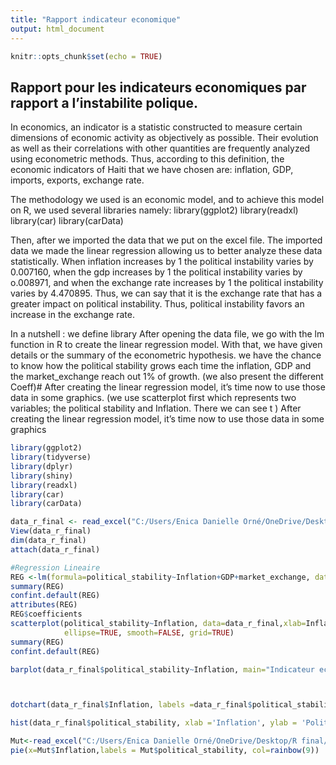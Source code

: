 ---
title: "Rapport indicateur economique"
output: html_document
---

```{r setup, include=FALSE}
knitr::opts_chunk$set(echo = TRUE)
```

## Rapport pour les indicateurs economiques par rapport a l'instabilite polique.
In economics, an indicator is a statistic constructed to measure certain dimensions of economic activity as objectively as possible. Their evolution as well as their correlations with other quantities are frequently analyzed using econometric methods. Thus, according to this definition, the economic indicators of Haiti that we have chosen are: inflation, GDP, imports, exports, exchange rate.

The methodology we used is an economic model, and to achieve this model on R, we used several libraries namely:
library(ggplot2)
library(readxl)
library(car)
library(carData)

Then, after we imported the data that we put on the excel file. The imported data we made the linear regression allowing us to better analyze these data statistically. When inflation increases by 1 the political instability varies by 0.007160, when the gdp increases by 1 the political instability varies by o.008971, and when the exchange rate increases by 1 the political instability varies by 4.470895.
Thus, we can say that it is the exchange rate that has a greater impact on political instability. Thus, political instability favors an increase in the exchange rate.

In a nutshell : 
we define library
After opening the data file, we go with the lm function in R to create the linear regression model. With that, we have given details or the summary of the econometric hypothesis. we have the chance to know how the political stability grows each time the inflation, GDP and the market_exchange reach out 1% of growth. (we also present the different Coeff)#
After creating the linear regression model, it's time now to use those data in some graphics. (we use scatterplot first which represents two variables; the political stability and Inflation. There we can see t )
After creating the linear regression model, it's time now to use those data in some graphics



```{r}
library(ggplot2)
library(tidyverse)
library(dplyr)
library(shiny)
library(readxl)
library(car)
library(carData)

data_r_final <- read_excel("C:/Users/Enica Danielle Orné/OneDrive/Desktop/R final/EDO/data_r_final.xlsx")
View(data_r_final)
dim(data_r_final)
attach(data_r_final)

#Regression Lineaire
REG <-lm(formula=political_stability~Inflation+GDP+market_exchange, data=data_r_final)
summary(REG)
confint.default(REG)
attributes(REG)
REG$coefficients
scatterplot(political_stability~Inflation, data=data_r_final,xlab=Inflation, ylab=political_stability, main="Regression lineaire", RegLine=FALSE,
            ellipse=TRUE, smooth=FALSE, grid=TRUE)
summary(REG)
confint.default(REG)
```
```{r}
barplot(data_r_final$political_stability~Inflation, main="Indicateur economique", col=c(4,8))
```

```{r}
```


```{r}
```

```{r}
dotchart(data_r_final$Inflation, labels =data_r_final$political_stability, color = 'red' )
```
```{r}
hist(data_r_final$political_stability, xlab ='Inflation', ylab = 'Political stability', main = 'Histogramme Political stability/inflation', col = rainbow(9) )
```


```{r}
Mut<-read_excel("C:/Users/Enica Danielle Orné/OneDrive/Desktop/R final/EDO/data_r_final.xlsx")
pie(x=Mut$Inflation,labels = Mut$political_stability, col=rainbow(9))
```
